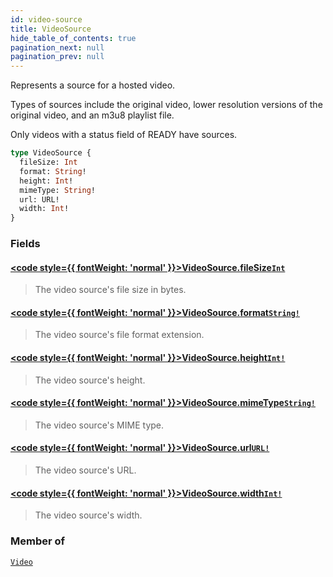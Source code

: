 ```yaml
---
id: video-source
title: VideoSource
hide_table_of_contents: true
pagination_next: null
pagination_prev: null
---
```








Represents a source for a hosted video.

Types of sources include the original video, lower resolution versions of the original video, and an m3u8 playlist file.

Only videos with a status field of READY have sources.

```graphql
type VideoSource {
  fileSize: Int
  format: String!
  height: Int!
  mimeType: String!
  url: URL!
  width: Int!
}
```


### Fields

#### [<code style={{ fontWeight: 'normal' }}>VideoSource.<b>fileSize</b></code>](#)<Bullet />[`Int`](/scalars/int) <Badge class="secondary" text="scalar"/>
> The video source's file size in bytes.
> 

#### [<code style={{ fontWeight: 'normal' }}>VideoSource.<b>format</b></code>](#)<Bullet />[`String!`](/scalars/string) <Badge class="secondary" text="non-null"/> <Badge class="secondary" text="scalar"/>
> The video source's file format extension.
> 

#### [<code style={{ fontWeight: 'normal' }}>VideoSource.<b>height</b></code>](#)<Bullet />[`Int!`](/scalars/int) <Badge class="secondary" text="non-null"/> <Badge class="secondary" text="scalar"/>
> The video source's height.
> 

#### [<code style={{ fontWeight: 'normal' }}>VideoSource.<b>mimeType</b></code>](#)<Bullet />[`String!`](/scalars/string) <Badge class="secondary" text="non-null"/> <Badge class="secondary" text="scalar"/>
> The video source's MIME type.
> 

#### [<code style={{ fontWeight: 'normal' }}>VideoSource.<b>url</b></code>](#)<Bullet />[`URL!`](/scalars/url) <Badge class="secondary" text="non-null"/> <Badge class="secondary" text="scalar"/>
> The video source's URL.
> 

#### [<code style={{ fontWeight: 'normal' }}>VideoSource.<b>width</b></code>](#)<Bullet />[`Int!`](/scalars/int) <Badge class="secondary" text="non-null"/> <Badge class="secondary" text="scalar"/>
> The video source's width.
> 



### Member of

[`Video`](/objects/video)  <Badge class="secondary" text="object"/>



